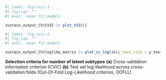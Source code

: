 ::: {#suppfig-cvic layout-ncol="2"}

```r
#| label: fig-cvic-1
#| fig-cap: ""
#| eval: !expr fit_models

sustain_output_CV$CVIC |> plot_CVIC()
```

```r
#| label: fig-cvic-2
#| fig-cap: ""
#| eval: !expr fit_models

sustain_output_CV$loglike_matrix |> plot_cv_loglik(y_text_size = y_text_size)
```

**Selection criteria for number of latent subtypes**
**(a)** Cross-validation information criterion (CVIC)
**(b)** Test set log-likelihood across cross-validation folds 
(Out-Of-Fold Log-Likelihood criterion, OOFLL)

:::
